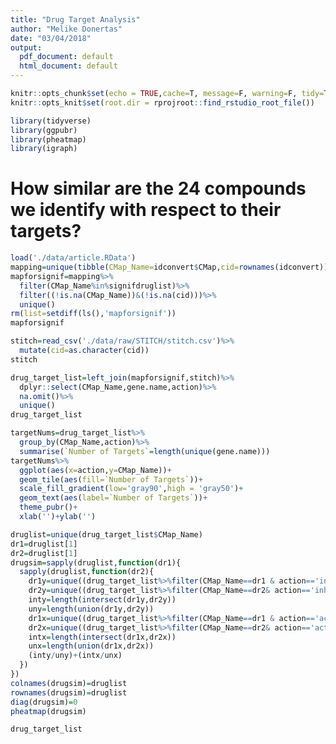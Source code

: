 ```yaml
---
title: "Drug Target Analysis"
author: "Melike Donertas"
date: "03/04/2018"
output:
  pdf_document: default
  html_document: default
---
```



```r
knitr::opts_chunk$set(echo = TRUE,cache=T, message=F, warning=F, tidy=TRUE, tidy.opts=list(width.cutoff=55))
knitr::opts_knit$set(root.dir = rprojroot::find_rstudio_root_file())
```

```r
library(tidyverse)
library(ggpubr)
library(pheatmap)
library(igraph)
```

# How similar are the 24 compounds we identify with respect to their targets?

```r
load('./data/article.RData')
mapping=unique(tibble(CMap_Name=idconvert$CMap,cid=rownames(idconvert)))
mapforsignif=mapping%>%
  filter(CMap_Name%in%signifdruglist)%>%
  filter((!is.na(CMap_Name))&(!is.na(cid)))%>%
  unique()
rm(list=setdiff(ls(),'mapforsignif'))
mapforsignif
```


```r
stitch=read_csv('./data/raw/STITCH/stitch.csv')%>%
  mutate(cid=as.character(cid))
stitch
```

```r
drug_target_list=left_join(mapforsignif,stitch)%>%
  dplyr::select(CMap_Name,gene.name,action)%>%
  na.omit()%>%
  unique()
drug_target_list
```

```r
targetNums=drug_target_list%>%
  group_by(CMap_Name,action)%>%
  summarise(`Number of Targets`=length(unique(gene.name)))
targetNums%>%
  ggplot(aes(x=action,y=CMap_Name))+
  geom_tile(aes(fill=`Number of Targets`))+
  scale_fill_gradient(low='gray90',high = 'gray50')+
  geom_text(aes(label=`Number of Targets`))+
  theme_pubr()+
  xlab('')+ylab('')
```

```r
druglist=unique(drug_target_list$CMap_Name)
dr1=druglist[1]
dr2=druglist[1]
drugsim=sapply(druglist,function(dr1){
  sapply(druglist,function(dr2){
    dr1y=unique((drug_target_list%>%filter(CMap_Name==dr1 & action=='inhibition'))$gene.name)
    dr2y=unique((drug_target_list%>%filter(CMap_Name==dr2& action=='inhibition'))$gene.name)
    inty=length(intersect(dr1y,dr2y))
    uny=length(union(dr1y,dr2y))
    dr1x=unique((drug_target_list%>%filter(CMap_Name==dr1 & action=='activation'))$gene.name)
    dr2x=unique((drug_target_list%>%filter(CMap_Name==dr2& action=='activation'))$gene.name)
    intx=length(intersect(dr1x,dr2x))
    unx=length(union(dr1x,dr2x))
    (inty/uny)+(intx/unx)
  })
})
colnames(drugsim)=druglist
rownames(drugsim)=druglist
diag(drugsim)=0
pheatmap(drugsim)
```

```r
drug_target_list
```


